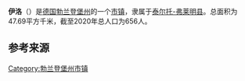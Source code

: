 {{noteTA|G1=德国地名|G2=Landkreis|G3=单位}}
{{Infobox settlement
| name = 伊洛
| native_name = {{lang|de|Ihlow}}
| settlement_type = {{GER}}[[市镇_(德国)|市镇]]
| image_skyline = Ihlow Kirche.jpg
| image_caption = 伊洛风光
| image_flag = 
| image_seal = 
| image_map = Ihlow in TF.png
| map_caption = 伊洛在泰尔托-弗莱明县的位置
| pushpin_map = Germany
| pushpin_relief = Relief Map of Germany.svg
| pushpin_label_position = left
| pushpin_map_caption = 伊洛在德国的位置
| subdivision_type = 国家
| subdivision_name = {{GER}}
| subdivision_type1 = [[联邦州_(德国)|州]]
| subdivision_name1 = [[勃兰登堡州|勃兰登堡州]]
| subdivision_type2 = [[县_(德国)|县]]
| subdivision_name2 = [[泰尔托-弗莱明县|泰尔托-弗莱明县]]
| seat = Hauptstraße 48–49<br>15936 Dahme/Mark
| leader_party = [[无党籍|无党籍]]
| leader_title = [[市长|市长]]
| leader_name = Frank Schüler
| elevation_m = 82
| area_footnotes = 
| area_total_km2 = 47.69
| population_as_of = 2019年12月31日
| population_footnotes = <ref>{{cite web |url=https://www.statistik-berlin-brandenburg.de/publikationen/Stat_Berichte/2020/SB_A01-07-00_2019m12_BB.xlsx |title=Bevölkerungsentwicklung und Bevölkerungsstand im Land Brandenburg Dezember 2019 |language=de |format=XLSX |publisher=Amt für Statistik Berlin-Brandenburg |access-date=2021-05-21 |archive-date=2020-06-11 |archive-url=https://web.archive.org/web/20200611101814/https://www.statistik-berlin-brandenburg.de/publikationen/Stat_Berichte/2020/SB_A01-07-00_2019m12_BB.xlsx |dead-url=no }}</ref>
| population_total = 656
| population_density_km2 = auto
| timezone = [[欧洲中部时间|CET]]
| utc_offset = +1
| timezone_DST = [[欧洲中部夏令时间|CEST]]
| utc_offset_DST = +2
| coordinates = {{coord|51|52|00|N|13|20|00|E|region:|display=inline,title}}
| postal_code_type = [[德国邮政编码列表|邮政编码]]
| postal_code = 15936
| registration_plate_type = [[德国车辆号牌|车辆号牌]]
| registration_plate = TF
| blank_name = 分区
| blank_info = 6个地区
| footnotes = 资料最后更新：{{date|2021-05-21|iso}}
}}

'''伊洛'''（{{lang-de|Ihlow}}）是[[德国|德国]][[勃兰登堡州|勃兰登堡州]]的一个[[市镇_(德国)|市镇]]，隶属于[[泰尔托-弗莱明县|泰尔托-弗莱明县]]。总面积为47.69平方千米，截至2020年总人口为656人。

== 参考来源 ==
{{reflist}}

{{泰尔托-弗莱明县行政区划}}
{{Authority control}}
{{DEFAULTSORT:Ihlow}}
[[Category:勃兰登堡州市镇|Category:勃兰登堡州市镇]]